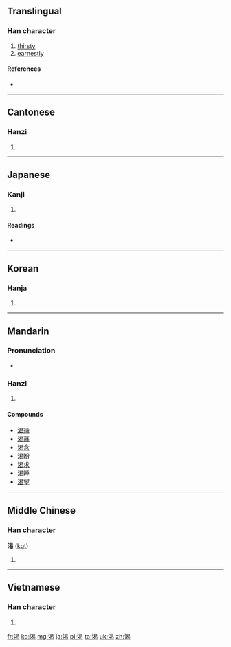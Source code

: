 {{also|渇}}
==Translingual==

===Han character===
{{Han char|rn=85|rad=水|as=09|sn=12|four=3612<sub>7</sub>|canj=水日心女 (EAPV)}}

# [[thirsty]]
# [[earnestly]]

====References====
* {{Han ref|kx=0635.090|dkj=17788|dj=1042.070|hdz=31676.040|uh=6E34|ud=28212|bh=B4F7|bd=46327}}

----

==Cantonese==

===Hanzi===
{{yue-hanzi|jyut=|y=hot3}}

# {{defn|lang=yue|sort=水09}}

----

==Japanese==

===Kanji===
{{ja-kanji|grade=|rs=水09}}

# {{defn|lang=ja|sort=水09}}

====Readings====
* {{ja-readings|on=[[かつ]] (katsu)|kun=[[かわく]] (kawaku), [[かわき]] (kawaki)}}

----

==Korean==

===Hanja===
{{ko-hanja|hangeul=[[갈]], [[걸]]|eumhun=|rv=gal, geol|mr=kal, kŏl|y=kal, kel}}

# {{defn|lang=ko|sort=水09}}

----

==Mandarin==

===Pronunciation===
* {{audio|zh-kě.ogg|audio}}

===Hanzi===
{{cmn-hanzi|pin=[[hé]] ([[he2]]), [[jié]] ([[jie2]]), [[kài]] ([[kai4]]), [[kě]] ([[ke3]])|wg=ho<sup>2</sup>, chieh<sup>2</sup>, k'ai<sup>4</sup>, k'o<sup>3</sup>}}

# {{defn|lang=cmn|sort=水09}}

====Compounds====
* [[渴待]]
* [[渴慕]]
* [[渴念]]
* [[渴盼]]
* [[渴求]]
* [[渴睡]]
* [[渴望]]

----

==Middle Chinese==

===Han character===
'''渴''' ([[kɑt]])<!--note: the vowel "ɑ" is an IPA symbol, and is thus different from the vowel "a"-->

# {{defn|lang=zhx-mid|sort=水09}}

----

==Vietnamese==

===Han character===
{{vi-hantu|[[khát]]|rs=水09}}

# {{defn|lang=vi|sort=水09}}

[[fr:渴]]
[[ko:渴]]
[[mg:渴]]
[[ja:渴]]
[[pl:渴]]
[[ta:渴]]
[[uk:渴]]
[[zh:渴]]